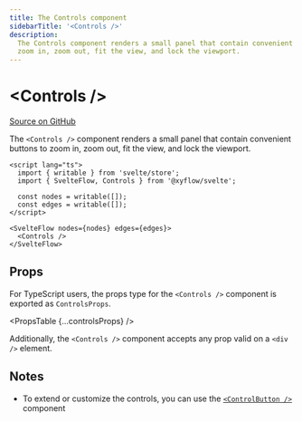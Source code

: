 ```yaml
---
title: The Controls component
sidebarTitle: '<Controls />'
description:
  The Controls component renders a small panel that contain convenient buttons to
  zoom in, zoom out, fit the view, and lock the viewport.
---
```



# &lt;Controls />

[Source on GitHub](https://github.com/xyflow/xyflow/blob/main/packages/svelte/src/lib/plugins/Controls/Controls.svelte)

The `<Controls />` component renders a small panel that contain convenient
buttons to zoom in, zoom out, fit the view, and lock the viewport.

```svelte
<script lang="ts">
  import { writable } from 'svelte/store';
  import { SvelteFlow, Controls } from '@xyflow/svelte';

  const nodes = writable([]);
  const edges = writable([]);
</script>

<SvelteFlow nodes={nodes} edges={edges}>
  <Controls />
</SvelteFlow>
```

## Props

For TypeScript users, the props type for the `<Controls />` component is exported
as `ControlsProps`.

<PropsTable {...controlsProps} />

Additionally, the `<Controls />` component accepts any prop valid on a `<div />`
element.

## Notes

- To extend or customize the controls, you can use the [`<ControlButton />`](/api-reference/components/control-button)
  component
